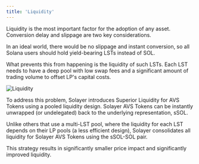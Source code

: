 ```yaml
---
title: 'Liquidity'
---
```


Liquidity is the most important factor for the adoption of any asset. Conversion delay and slippage are two key considerations. 

In an ideal world, there would be no slippage and instant conversion, so all Solana users should hold yield-bearing LSTs instead of SOL. 

What prevents this from happening is the liquidity of such LSTs. Each LST needs to have a deep pool with low swap fees and a significant amount of trading volume to offset LP's capital costs. 

<Frame>
<img src="https://2113331469-files.gitbook.io/~/files/v0/b/gitbook-x-prod.appspot.com/o/spaces%2FzYM0pEemeu6F3UKGPAZE%2Fuploads%2FSRyGq4BjLZCp1qnsSJuc%2Fimage.png?alt=media&token=860ce19b-787e-4a19-848c-43a8891c592d" alt="Liquidity" class="img-fluid" />
</Frame>

To address this problem, Solayer introduces Superior Liquidity for AVS Tokens using a pooled liquidity design. Solayer AVS Tokens can be instantly unwrapped (or undelegated) back to the underlying representation, sSOL. 

Unlike others that use a multi-LST pool, where the liquidity for each LST depends on their LP pools (a less efficient design), Solayer consolidates all liquidity for Solayer AVS Tokens using the sSOL-SOL pair.

This strategy results in significantly smaller price impact and significantly improved liquidity.

